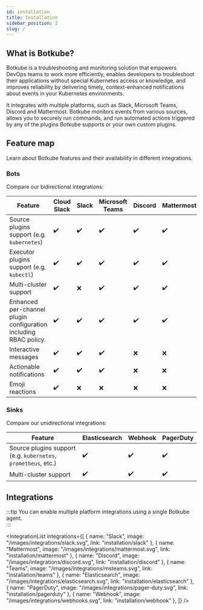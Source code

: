 ```yaml
---
id: installation
title: Installation
sidebar_position: 2
slug: /
---
```



## What is Botkube?

Botkube is a troubleshooting and monitoring solution that empowers DevOps teams to work more efficiently, enables developers to troubleshoot their applications without special Kubernetes access or knowledge, and improves reliability by delivering timely, context-enhanced notifications about events in your Kubernetes environments.

It integrates with multiple platforms, such as Slack, Microsoft Teams, Discord and Mattermost. Botkube monitors events from various sources, allows you to securely run commands, and run automated actions triggered by any of the plugins Botkube supports or your own custom plugins.

## Feature map

Learn about Botkube features and their availability in different integrations.

### Bots

Compare our bidirectional integrations:

| Feature                                                          | Cloud Slack        | Slack              | Microsoft Teams    | Discord            | Mattermost         |
| ---------------------------------------------------------------- | ------------------ | ------------------ | ------------------ | ------------------ | ------------------ |
| Source plugins support (e.g. `kubernetes`)                       | :heavy_check_mark: | :heavy_check_mark: | :heavy_check_mark: | :heavy_check_mark: | :heavy_check_mark: |
| Executor plugins support (e.g. `kubectl`)                        | :heavy_check_mark: | :heavy_check_mark: | :heavy_check_mark: | :heavy_check_mark: | :heavy_check_mark: |
| Multi-cluster support                                            | :heavy_check_mark: | :x:                | :heavy_check_mark: | :heavy_check_mark: | :heavy_check_mark: |
| Enhanced per-channel plugin configuration including RBAC policy. | :heavy_check_mark: | :heavy_check_mark: | :heavy_check_mark: | :heavy_check_mark: | :heavy_check_mark: |
| Interactive messages                                             | :heavy_check_mark: | :heavy_check_mark: | :heavy_check_mark: | :x:                | :x:                |
| Actionable notifications                                         | :heavy_check_mark: | :heavy_check_mark: | :heavy_check_mark: | :x:                | :x:                |
| Emoji reactions                                                  | :heavy_check_mark: | :x:                | :x:                | :x:                | :x:                |

### Sinks

Compare our unidirectional integrations:

| Feature                                                        | Elasticsearch      | Webhook            | PagerDuty          |
| -------------------------------------------------------------- | ------------------ | ------------------ | ------------------ |
| Source plugins support (e.g. `kubernetes`, `prometheus`, etc.) | :heavy_check_mark: | :heavy_check_mark: | :heavy_check_mark: |
| Multi-cluster support                                          | :heavy_check_mark: | :heavy_check_mark: | :heavy_check_mark: |

## Integrations

:::tip
You can enable multiple platform integrations using a single Botkube agent. <br/>
:::

<IntegrationList
  integrations={[
    { name: "Slack", image: "/images/integrations/slack.svg", link: "installation/slack" },
    { name: "Mattermost", image: "/images/integrations/mattermost.svg", link: "installation/mattermost" },
    { name: "Discord", image: "/images/integrations/discord.svg", link: "installation/discord" },
    { name: "Teams", image: "/images/integrations/msteams.svg", link: "installation/teams" },
    { name: "Elasticsearch", image: "/images/integrations/elasticsearch.svg", link: "installation/elasticsearch" },
    { name: "PagerDuty", image: "/images/integrations/pager-duty.svg", link: "installation/pagerduty" },
    { name: "Webhook", image: "/images/integrations/webhooks.svg", link: "installation/webhook" },
  ]}
/>
